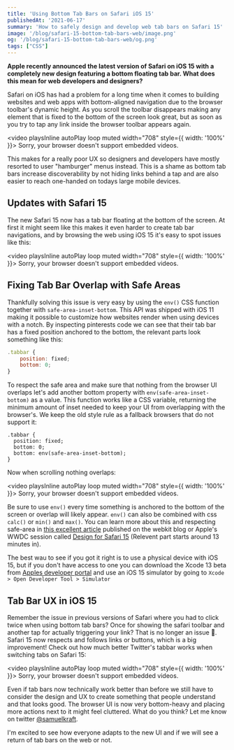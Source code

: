 ```yaml
---
title: 'Using Bottom Tab Bars on Safari iOS 15'
publishedAt: '2021-06-17'
summary: 'How to safely design and develop web tab bars on Safari 15'
image: '/blog/safari-15-bottom-tab-bars-web/image.png'
og: '/blog/safari-15-bottom-tab-bars-web/og.png'
tags: ["CSS"]
---
```


**Apple recently announced the latest version of Safari on iOS 15 with a completely new design featuring a bottom floating tab bar. What does this mean for web developers and designers?**

Safari on iOS has had a problem for a long time when it comes to building websites and web apps with bottom-aligned navigation due to the browser toolbar's dynamic height. As you scroll the toolbar disappears making any element that is fixed to the bottom of the screen look great, but as soon as you try to tap any link inside the browser toolbar appears again. 

<video playsInline autoPlay loop muted width="708" style={{ width: '100%' }}>
    <source src="/blog/safari-15-bottom-tab-bars-web/twitter-bad.mp4" type="video/mp4" />
    Sorry, your browser doesn't support embedded videos.
</video>

This makes for a really poor UX so designers and developers have mostly resorted to user "hamburger" menus instead. This is a shame as bottom tab bars increase discoverability by not hiding links behind a tap and are also easier to reach one-handed on todays large mobile devices.

## Updates with Safari 15

The new Safari 15 now has a tab bar floating at the bottom of the screen. At first it might seem like this makes it even harder to create tab bar navigations, and by browsing the web using iOS 15 it's easy to spot issues like this:

<video playsInline autoPlay loop muted width="708" style={{ width: '100%' }}>
    <source src="/blog/safari-15-bottom-tab-bars-web/pinterest-bad.mp4" type="video/mp4" />
    Sorry, your browser doesn't support embedded videos.
</video>

## Fixing Tab Bar Overlap with Safe Areas

Thankfully solving this issue is very easy by using the `env()` CSS function together with `safe-area-inset-bottom`. This API was shipped with iOS 11 making it possible to customize how websites render when using devices with a notch. By inspecting pinterests code we can see that their tab bar has a fixed position anchored to the bottom, the relevant parts look something like this:

```jsx
.tabbar {
	position: fixed;
	bottom: 0;
}
```

To respect the safe area and make sure that nothing from the browser UI overlaps let's add another bottom property with `env(safe-area-inset-bottom)` as a value. This function works like a CSS variable, returning the minimum amount of inset needed to keep your UI from overlapping with the browser's. We keep the old style rule as a fallback browsers that do not support it:

```jsx{4}
.tabbar {
  position: fixed;
  bottom: 0;
  bottom: env(safe-area-inset-bottom);
}
```

Now when scrolling nothing overlaps:

<video playsInline autoPlay loop muted width="708" style={{ width: '100%' }}>
    <source src="/blog/safari-15-bottom-tab-bars-web/pinterest-good.mp4" type="video/mp4" />
    Sorry, your browser doesn't support embedded videos.
</video>

Be sure to use `env()` every time something is anchored to the bottom of the screen or overlap will likely appear. `env()` can also be combined with css `calc()` or `min()` and `max()`. You can learn more about this and respecting safe-area in [this excellent article](https://webkit.org/blog/7929/designing-websites-for-iphone-x/) published on the webkit blog or Apple's WWDC session called [Design for Safari 15](https://developer.apple.com/videos/play/wwdc2021/10029/?time=777&t=66) (Relevent part starts around 13 minutes in).

The best wau to see if you got it right is to use a physical device with iOS 15, but if you don't have access to one you can download the Xcode 13 beta from [Apples developer portal](https://developer.apple.com/download/) and use an iOS 15 simulator by going to `Xcode > Open Developer Tool > Simulator`

## Tab Bar UX in iOS 15

Remember the issue in previous versions of Safari where you had to click twice when using bottom tab bars? Once for showing the safari toolbar and another tap for actually triggering your link? That is no longer an issue 🙌. Safari 15 now respects and follows links or buttons, which is a big improvement! Check out how much better Twitter's tabbar works when switching tabs on Safari 15:

<video playsInline autoPlay loop muted width="708" style={{ width: '100%' }}>
    <source src="/blog/safari-15-bottom-tab-bars-web/twitter-good.mp4" type="video/mp4" />
    Sorry, your browser doesn't support embedded videos.
</video>

Even if tab bars now technically work better than before we still have to consider the design and UX to create something that people understand and that looks good. The browser UI is now very bottom-heavy and placing more actions next to it might feel cluttered. What do you think? Let me know on twitter [@samuelkraft](https://twitter.com/samuelkraft).

I'm excited to see how everyone adapts to the new UI and if we will see a return of tab bars on the web or not.
